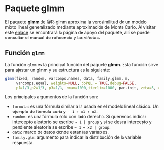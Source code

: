 # Paquete **glmm** {#pac-glmm}

El paquete **glmm** de @R-glmm aproxima la verosimilitud de un modelo mixto lineal generalizado mediante aproximación de Monte Carlo. Al visitar este [enlace](https://cran.r-project.org/web/packages/glmm/) se encontrará la página de apoyo del paquete, allí se puede consultar el manual de referencia y las viñetas.

## Función `glmm`
La función `glmm` es la principal función del paquete **glmm**. Esta función sirve para ajustar un glmm y su estructura es la siguiente:

```r
glmm(fixed, random, varcomps.names, data, family.glmm, m,
     varcomps.equal, weights=NULL, doPQL = TRUE,debug=FALSE,
     p1=1/3,p2=1/3, p3=1/3, rmax=1000,iterlim=1000, par.init, zeta=5, cluster=NULL)
```

Los principales argumentos de la función son:

- `formula`: es una fórmula similar a la usada en el modelo lineal clásico. Un ejemplo de fórmula sería `y ~ 1 + x1 + x2`.
- `random`: es una fórmula solo con lado derecho. Si queremos indicar intercepto aleatorio se escribe `~ 1 | group` y si se desea intercepto y pendiente aleatoria se escribe `~ 1 + x2 | group`.
- `data`: marco de datos donde están las variables. 
- `family.glm`: argumento para indicar la distribución de la variable respuesta.

